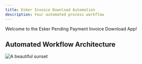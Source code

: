 ```yaml
---
title: Esker Invoice Download Automation
description: Your automated process workflow
---
```


Welcome to the Esker Pending Payment Invoice Download App!

## Automated Workflow Architecture


<Image
  src="/images/diagram.JPG"
  alt="A beautiful sunset"
  width={700}
  height={400}
/>

<Cards>
	<Card title="Learn more about Esker" href="https://videos.esker.com/watch/NmNPjCYkkURwXVPEsBbEGQ?"/>
	<Card title="Learn more about this App" href="https://youtu.be/qxFhSLAmvzw"/>
</Cards>

